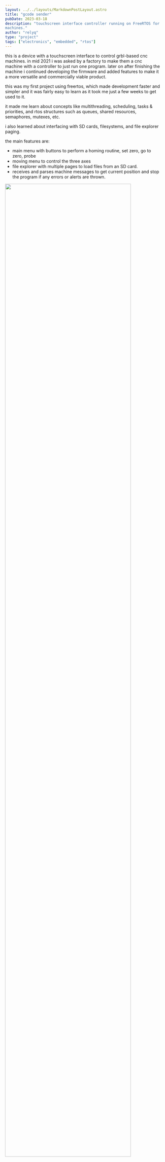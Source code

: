 ```yaml
---
layout: ../../layouts/MarkdownPostLayout.astro
title: "gcode sender"
pubDate: 2023-03-18
description: "touchscreen interface controller running on FreeRTOS for GRBL-based CNC
machines."
author: "relyq"
type: "project"
tags: ["electronics", "embedded", "rtos"]
---
```



this is a device with a touchscreen interface to control grbl-based cnc machines.
in mid 2021 i was asked by a factory to make them a cnc machine with a controller to just run one program. later on after finishing the machine i continued developing the firmware and added features to make it a more versatile and commercially viable product.

this was my first project using freertos, which made development faster and simpler and it was fairly easy to learn as it took me just a few weeks to get used to it.

it made me learn about concepts like multithreading, scheduling, tasks & priorities, and rtos structures such as queues, shared resources, semaphores, mutexes, etc.

i also learned about interfacing with SD cards, filesystems, and file explorer paging.

the main features are:

- main menu with buttons to perform a homing routine, set zero, go to zero, probe
- moving menu to control the three axes
- file explorer with multiple pages to load files from an SD card.
- receives and parses machine messages to get current position and stop the program if any errors or alerts are thrown.

<div class="row">
  <div class="column">
    <img src="/projects/gcode_sender/0.jpg" width="90%" />
  </div>
  <div class="column">menu screen</div>
</div>

<div class="row">
  <div class="column">move</div>
  <div class="column">
    <img src="/projects/gcode_sender/1.jpg" width="90%" />
  </div>
</div>

<div class="row">
  <div class="column">
    <img src="/projects/gcode_sender/2.jpg" width="90%" />
  </div>
  <div class="column">file explorer page 1</div>
</div>

<div class="row">
  <div class="column">file explorer page 2</div>
  <div class="column">
    <img src="/projects/gcode_sender/3.jpg" width="90%" />
  </div>
</div>

<div class="row">
  <div class="column">
    <img src="/projects/gcode_sender/4.jpg" width="90%" />
  </div>
  <div class="column">menu after selecting a file</div>
</div>

